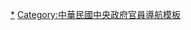 {{Navbox
|name=中華民國交通部部長
|title=[[File: Chinese-Army-Wuhan-Flag-1911-1928 dots18.svg|border|22px]]→{{Flagicon|ROC|1912}}→{{ROC}}[[中華民國交通部部長|交通部部長]]
|image=[[File:Flag of China (1912–1928).svg|50px|中華民國國旗]][[File:Flag of the Republic of China.svg|50px|中華民國國旗]]
|group1=[[中华民国军政府鄂军都督府|军政府鄂军都督府时期]]<br>（1911）
|list1=熊继贞
|group2=[[中华民国临时政府 (1912年－1913年)|南京临时政府时期]]<br>（1912）
|list2=[[汤寿潜]]
|group3=訓政時期<br>（1928－1948）
|list3=[[俞飛鵬]]
|group4=憲政時期<br>（1948－）
|list4=[[俞大維]] - [[端木傑]] - [[陳良 (1896年)|陳良]] - [[賀衷寒]] - [[袁守謙]] - [[沈怡 (政治人物)|沈怡]] - [[孫運璿]] - [[張繼正]] - [[高玉樹]] - [[林金生]] - [[連戰]] - [[郭南宏]] - [[張建邦]] - [[簡又新]] - [[劉兆玄]] - [[蔡兆陽]] - [[林豐正]] - [[葉菊蘭]] - [[林陵三]] - [[郭瑤琪]] - [[蔡堆]] - [[毛治國]] - [[葉匡時]] - [[陳建宇]] - [[賀陳旦]] - [[吳宏謀]] - [[林佳龍]] - [[王國材]]
</center>
}}<noinclude>
[[Category:中華民國交通部部長|*]]
[[Category:中華民國中央政府官員導航模板]]
</noinclude>
